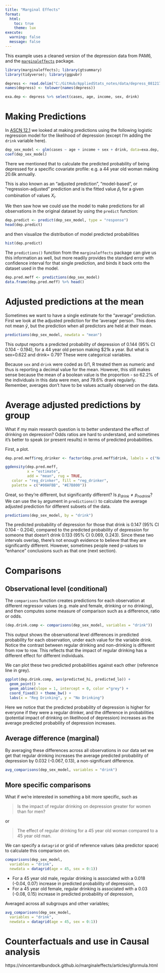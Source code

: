 ```yaml
---
title: "Marginal Effects"
format: 
  html:
    toc: true
    theme: lux
execute: 
  warning: false
  message: false
---
```


This example uses a cleaned version of the depression data from PAM6, and the [`marginaleffects`](https://vincentarelbundock.github.io/marginaleffects/index.html) package. 


```r
library(marginaleffects); library(gtsummary)
library(tidyverse); library(ggpubr)

depress <- read.delim("C:/GitHub/AppliedStats_notes/data/depress_081217.txt")
names(depress) <- tolower(names(depress))

exa.dep <- depress %>% select(cases, age, income, sex, drink)
```

# Making Predictions

In [ASCN 12.1](https://norcalbiostat.github.io/AppliedStatistics_notes/predicted-probabilities.html) we looked at making predictions using the following logistic regression model for the likelihood of depression (except I'm adding the `drink` variable here).

```r
dep_sex_model <- glm(cases ~ age + income + sex + drink, data=exa.dep, family="binomial")
coef(dep_sex_model)
```

There we mentioned that to calculate the predicted probability of being depressed for a specific covariate profile: e.g. a 44 year old woman making 20.6k annually.

This is also known as an "adjusted prediction", "model-based", or "regression-adjusted" prediction and is the fitted value $\hat{p}_i$ for a given combination of values $X_i$. 

We then saw how we could use the model to make predictions for all observations  in the original dataset by using the `predict` function: 

```r
dep.predict <- predict(dep_sex_model, type = "response")
head(dep.predict)
```

and then visualize the distribution of model predicted probabilities
```r
hist(dep.predict)
```

The `predictions()` function from the `marginaleffects` package can give us this information as well, but more readily provides the standard error with confidence interval for that single prediction, and binds it back onto the dataset used in the model. 

```r
dep.pred.meff <- predictions(dep_sex_model)
data.frame(dep.pred.meff) %>% head()
```


# Adjusted predictions at the mean

Sometimes we want to have a single estimate for the "average" prediction. First we look at the adjusted prediction for the 'average' person. This does not mean $\bar{y}$, but the prediction when all predictors are held at their mean. 

```r
predictions(dep_sex_model, newdata = "mean")
```

This output reports a predicted probability of depression of 0.144 (95% CI 0.104 - 0.194), for a 44 year old person making $21k a year. But what is sex=0.622 and drink= 0.79? These were categorical variables. 

Because `sex` and `drink` were coded as 0/1, R treated them as numeric and thus is reporting a decimal value for the mean. However, this still makes sense because the mean of a boolean value is the proportion - so 62.2% of the individuals in this data were men, and 79.6% drank regularly. Remember, averages don't have to be values actually observed on the data. 


# Average adjusted predictions by group
What if my main research question is to better understand the effect of drinking on depression? Odds ratios are hard to understand, and sometimes it's better to speak (or present results) in terms of predicted probabilities. 

First, a plot. 

```r
dep.pred.meff$reg_drinker <- factor(dep.pred.meff$drink, labels = c("No", "Yes"))

ggdensity(dep.pred.meff, 
          x = "estimate", 
          add = "mean", rug = TRUE,
   color = "reg_drinker", fill = "reg_drinker",
   palette = c("#00AFBB", "#E7B800"))
```

Great, so they're different, but significantly different? Is $p_{drink} \neq p_{no drink}$? We can use the `by` argument in `predictions()` to calculate the average adjusted prediction for different subsets of the data. 

```r
predictions(dep_sex_model, by = "drink")
```

The predicted probability of depression for those that drink is 0.147 (95% CI 0.104 - 0.204), compared to the predicted probability of depression for someone that doesn't drink 0.133 (95% CI 0.069, 0.243). Since these two intervals overlap, there's not enough evidence to believe that they are significantly different. However, sometimes people need p-values to "enhance" conclusions such as that one (next section).


# Comparisons

## Observational level (conditional)

The `comparisons` function creates predictions for each observation at different regressor values (e.g. male and female, drinking or no drinking), and then computes some measure of comparison such as a difference, ratio or odds. 

```r
(dep.drink.comp <- comparisons(dep_sex_model, variables = "drink"))
```

This output shows the observational level differences in predicted probability for each observation, under each value for the variable drink. Notice the contrast between regular drinking and non-drinking is different from row to row. This reflects that the impact of regular drinking has a different effect for different individuals. 

We can plot these two predicted probabilities against each other (reference line in grey). 

```r
ggplot(dep.drink.comp, aes(predicted_hi, predicted_lo)) +
  geom_point() +
  geom_abline(slope = 1, intercept = 0, color ="grey") +
  coord_fixed() + theme_bw() + 
  labs(x = "Reg Drinking", y = "No Drinking")
```

Here we notice that the predicted probability of depression is higher for everyone if they were a regular drinker, and the difference in probabilities (potential impact of drinking on likelihood of depression) increases as the average predicted probability of depression increases. 

## Average difference (marginal)

By averaging these differences across all observations in our data set we get that regular drinking increases the average predicted probability of depression by 0.032 (-0.067, 0.13), a non-significant difference. 

```r
avg_comparisons(dep_sex_model, variables = "drink")
```

## More specific comparisons

What if we're interested in something a bit more specific, such as 

> Is the impact of regular drinking on depression greater for women than for men? 

or

> The effect of regular drinking for a 45 year old woman compared to a 45 year old man. 

We can specify a `datagrid` or grid of reference values (aka predictor space) to calculate this comparison on. 

```r
comparisons(dep_sex_model,
  variables = "drink",  
  newdata = datagrid(age = 45, sex = 0:1)) 
```

* For a 45 year old male, regular drinking is associated with a 0.018 (-0.04, 0.07) increase in predicted probability of depression, 
* For a 45 year old female, regular drinking is associated with a 0.03 (-0.08, 0.15) increase in predicted probability of depression, 

Averaged across all subgroups and other variables; 
```r
avg_comparisons(dep_sex_model,                          
  variables = "drink", 
  newdata = datagrid(age = 45, sex = 0:1)) 
```


# Counterfactuals and use in Causal analysis

https://vincentarelbundock.github.io/marginaleffects/articles/gformula.html


